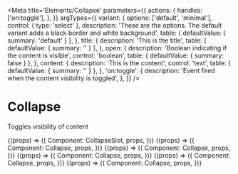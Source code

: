 
<Meta
  title='Elements/Collapse'
  parameters={{
    actions: {
      handles: ['on:toggle'],
    },
  }}
  argTypes={{
    variant: {
      options: ['default', 'minimal'],
      control: { type: 'select' },
      description:
        'These are the options. The default variant adds a black border and white background',
      table: { defaultValue: { summary: 'default' } },
    },
    title: {
      description: 'This is the title',
      table: { defaultValue: { summary: '' } },
    },
    open: {
      description: 'Boolean indicating if the content is visible',
      control: 'boolean',
      table: { defaultValue: { summary: false } },
    },
    content: {
      description: 'This is the content',
      control: 'text',
      table: { defaultValue: { summary: '' } },
    },
    'on:toggle': {
      description: 'Event fired when the content visibility is toggled',
    },
  }}
/>

# Collapse

Toggles visibility of content

<Canvas>
  <Story
    name='Collapse'
    args={{
      title: 'Motor 1',
      content:
        'Motor one was conceived and executed at Bell Labs in 1972 under the guidance of lead director Dennis Richie and Superviser Wallace Breen.',
    }}
  >
      {(props) => ({
      Component: CollapseSlot,
      props,
    })}

  </Story>
</Canvas>

<Canvas>
  <Story
    name='Header slot'
    args={{
      title: 'Motor 1',
      content:
        'Motor one was conceived and executed at Bell Labs in 1972 under the guidance of lead director Dennis Richie and Superviser Wallace Breen.',
    }}
  >
    {(props) => ({
      Component: Collapse,
      props,
    })}
  </Story>
</Canvas>

<Canvas>
  <Story
    name='Title slot'
    args={{
      title: 'Motor 1',
      content:
        'Motor one was conceived and executed at Bell Labs in 1972 under the guidance of lead director Dennis Richie and Superviser Wallace Breen.',
    }}
  >
    {(props) => ({
      Component: Collapse,
      props,
    })}
  </Story>
</Canvas>

<Canvas>
  <Story
    name='No Background and No Border'
    args={{
      title: 'Motor 1',
      content:
        'Motor one was conceived and executed at Bell Labs in 1972 under the guidance of lead director Dennis Richie and Superviser Wallace Breen.',
    }}
  >
    {(props) => ({
      Component: Collapse,
      props,
    })}
  </Story>
</Canvas>

<Canvas>
  <Story
    name='Minimal Variant'
    args={{
      title: 'Motor 1',
      content:
        'Motor one was conceived and executed at Bell Labs in 1972 under the guidance of lead director Dennis Richie and Supervisor Wallace Breen.',
      variant: 'minimal',
    }}
  >
    {(props) => ({
      Component: Collapse,
      props,
    })}
  </Story>
</Canvas>

<Canvas>
  <Story
    name='Initially Open'
    args={{
      title: 'Motor 1',
      open: true,
      content:
        'Motor one was conceived and executed at Bell Labs in 1972 under the guidance of lead director Dennis Richie and Supervisor Wallace Breen.',
    }}
  >
    {(props) => ({
      Component: Collapse,
      props,
    })}
  </Story>
</Canvas>
